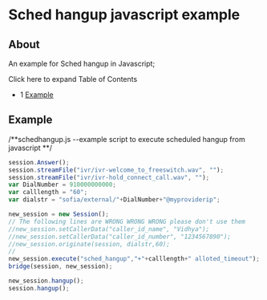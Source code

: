 
# Sched hangup javascript example 

 

## About

An example for Sched hangup in Javascript;

Click here to expand Table of Contents

* 1 [Example](#-freeswitch--sched-hangup-javascript-example-)

## Example

/\*\*schedhangup.js --example script to execute scheduled hangup from javascript \*\*/

```js
session.Answer();
session.streamFile("ivr/ivr-welcome_to_freeswitch.wav", "");
session.streamFile("ivr/ivr-hold_connect_call.wav", "");
var DialNumber = 910000000000;
var calllength = "60";
var dialstr = "sofia/external/"+DialNumber+"@myproviderip";

new_session = new Session();
// The following lines are WRONG WRONG WRONG please don't use them
//new_session.setCallerData("caller_id_name", "Vidhya");
//new_session.setCallerData("caller_id_number", "1234567890");
//new_session.originate(session, dialstr,60);
//
new_session.execute("sched_hangup","+"+calllength+" alloted_timeout");
bridge(session, new_session);

new_session.hangup();
session.hangup();
```


